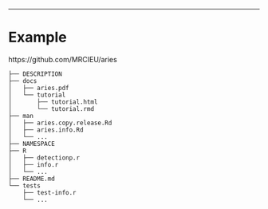 ---

# Example

https://github.com/MRCIEU/aries

```
├── DESCRIPTION
├── docs
│   ├── aries.pdf
│   └── tutorial
│       ├── tutorial.html
│       └── tutorial.rmd
├── man
│   ├── aries.copy.release.Rd
│   ├── aries.info.Rd
│   └── ...
├── NAMESPACE
├── R
│   ├── detectionp.r
│   ├── info.r
│   └── ...
├── README.md
└── tests
    ├── test-info.r	
    └── ...
```
